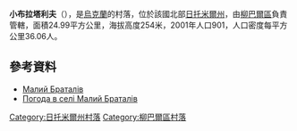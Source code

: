 {{coord|49|51|45|N|27|47|38|E|scale:30000|display=title}}

'''小布拉塔利夫'''（{{lang-uk|Малий Браталів}}），是[[烏克蘭|烏克蘭]]的村落，位於該國北部[[日托米爾州|日托米爾州]]，由[[柳巴爾區|柳巴爾區]]負責管轄，面積24.99平方公里，海拔高度254米，2001年人口901，人口密度每平方公里36.06人。

==參考資料== 
* [http://w1.c1.rada.gov.ua/pls/z7502/A005?rdat1=11.09.2012&rf7571=9737 Малий Браталів]{{dead link|date=2017年12月 |bot=InternetArchiveBot |fix-attempted=yes }}
* [http://weather.in.ua/ua/zhitomirskaja/14646 Погода в селі Малий Браталів] {{Wayback|url=http://weather.in.ua/ua/zhitomirskaja/14646 |date=20111219170625 }}

{{DEFAULTSORT:Малий Браталів}}
[[Category:日托米爾州村落|Category:日托米爾州村落]]
[[Category:柳巴爾區村落|Category:柳巴爾區村落]]